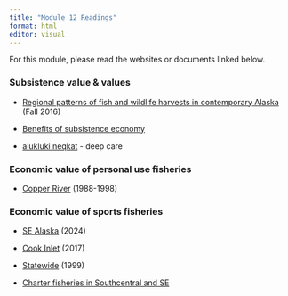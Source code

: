 ```yaml
---
title: "Module 12 Readings"
format: html
editor: visual
---
```


For this module, please read the websites or documents linked below.

### Subsistence value & values

-   [Regional patterns of fish and wildlife harvests in contemporary Alaska](https://drive.google.com/file/d/1NXXLuQstLP4ia6FQNd8mUhuDyAG2jWA6/view?usp=sharing) (Fall 2016)

-   [Benefits of subsistence economy](https://www.akbizmag.com/industry/alaska-native/the-subsistence-economy-is-more-than-cash-and-calories/)

-   [alukluki neqkat](https://cdnsciencepub.com/doi/10.1139/as-2023-0039) - deep care

### 

### Economic value of personal use fisheries

-   [Copper River](https://www.adfg.alaska.gov/fedaidpdfs/AFRB.06.2.063-069.pdf) (1988-1998)

### Economic value of sports fisheries

-   [SE Alaska](https://www.adfg.alaska.gov/static/regulations/regprocess/fisheriesboard/pdfs/2024-2025/se/rcs/rc092_Southeast_Alaska_Guides_Organization_Economic_Impacts_of_Guided_Sportfishing_in_Southeast_Alaska_in_2024__.pdf) (2024)

-   [Cook Inlet](https://www.southwickassociates.com/wp-content/uploads/downloads/2019/07/EconContSportfishCookInlet_SAReport-Final.pdf) (2017)

-   [Statewide](https://iseralaska.org/static/legacy_publication_links/1999_12-EconomicsSportFishingAlaska.pdf) (1999)

-   [Charter fisheries in Southcentral and SE](https://www.fisheries.noaa.gov/feature-story/alaskas-valuable-recreational-fishing-industry)

### 
